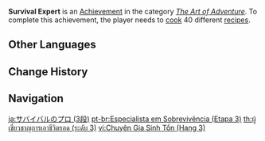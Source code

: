 {{Achievement Infobox
|title        = Survival Expert
|id           = 80010
|order id     = 0010
|category     = The Art of Adventure
|description  = Grasp how 40 different [[Recipes|dishes]] are made.
|requirements = 
|primogems    = 20
|tracking     = Tracks how many recipes were learned.
|topic        = Cooking
|set          = Survival Expert
|tier         = 3
|tiers_total  = 3
}}
'''Survival Expert''' is an [[Achievement]] in the category ''[[The Art of Adventure]]''. To complete this achievement, the player needs to [[Cooking|cook]] 40 different [[recipes]].
<!--
==Trivia==

==Video Guides==
{{EVT
|video1   = 
|caption1 = 
}}
-->
==Other Languages==
{{Transclude|Survival Expert|Other Languages}}

==Change History==
{{Change History|1.0}}
<!--
==References==
{{Reflist}}
-->
==Navigation==
{{Achievement Navbox}}

[[ja:サバイバルのプロ (3段)]]
[[pt-br:Especialista em Sobrevivência (Etapa 3)]]
[[th:ผู้เชี่ยวชาญการเอาชีวิตรอด (ระดับ 3)]]
[[vi:Chuyên Gia Sinh Tồn (Hạng 3)]]